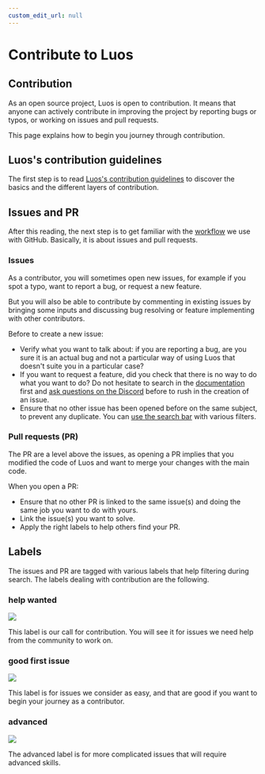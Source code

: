 ```yaml
---
custom_edit_url: null
---
```




# Contribute to Luos

## Contribution

As an open source project, Luos is open to contribution. It means that anyone can actively contribute in improving the project by reporting bugs or typos, or working on issues and pull requests.

This page explains how to begin you journey through contribution.

## Luos's contribution guidelines

The first step is to read [Luos's contribution guidelines](https://github.com/Luos-io/luos_engine/blob/main/CONTRIBUTING.md) to discover the basics and the different layers of contribution.


## Issues and PR

After this reading, the next step is to get familiar with the [workflow](https://docs.github.com/en/get-started/quickstart/github-flow) we use with GitHub. Basically, it is about issues and pull requests.

### Issues

As a contributor, you will sometimes open new issues, for example if you spot a typo, want to report a bug, or request a new feature. 

But you will also be able to contribute by commenting in existing issues by bringing some inputs and discussing bug resolving or feature implementing with other contributors.

Before to create a new issue:
- Verify what you want to talk about: if you are reporting a bug, are you sure it is an actual bug and not a particular way of using Luos that doesn't suite you in a particular case?
- If you want to request a feature, did you check that there is no way to do what you want to do? Do not hesitate to search in the <a href="https://docs.luos.io/docs" target ="_blank">documentation</a> first and <a href="https://discord.gg/luos" target ="_blank">ask questions on the Discord</a> before to rush in the creation of an issue.
- Ensure that no other issue has been opened before on the same subject, to prevent any duplicate. You can [use the search bar](https://docs.github.com/en/search-github/searching-on-github/searching-issues-and-pull-requests) with various filters. 

### Pull requests (PR)

The PR are a level above the issues, as opening a PR implies that you modified the code of Luos and want to merge your changes with the main code.

When you open a PR:
- Ensure that no other PR is linked to the same issue(s) and doing the same job you want to do with yours.
- Link the issue(s) you want to solve.
- Apply the right labels to help others find your PR.


## Labels

The issues and PR are tagged with various labels that help filtering during search. The labels dealing with contribution are the following.



### help wanted

<Image
    src="/img/label-help-wanted-light.png"
    darkSrc="/img/label-help-wanted-dark.png"
/> 

This label is our call for contribution. You will see it for issues we need help from the community to work on.

### good first issue

<Image
    src="/img/label-good-first-issue-light.png"
    darkSrc="/img/label-good-first-issue-dark.png"
/> 

This label is for issues we consider as easy, and that are good if you want to begin your journey as a contributor.

### advanced

<Image
    src="/img/label-advanced-light.png"
    darkSrc="/img/label-advanced-dark.png"
/> 

The advanced label is for more complicated issues that will require advanced skills.

